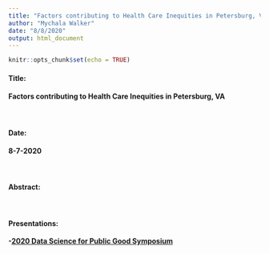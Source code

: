 ```yaml
---
title: "Factors contributing to Health Care Inequities in Petersburg, VA"
author: "Mychala Walker"
date: "8/8/2020"
output: html_document
---
```


```r
knitr::opts_chunk$set(echo = TRUE)
```

#### <b> Title: <br>
#### Factors contributing to Health Care Inequities in Petersburg, VA


<br>


#### <b> Date: <br>
#### 8-7-2020

<br>

#### <b> Abstract: <br>

<br>

#### <b> Presentations: <br>
-[2020 Data Science for Public Good Symposium](https://biocomplexity.virginia.edu/events/data-science-public-good-forum)